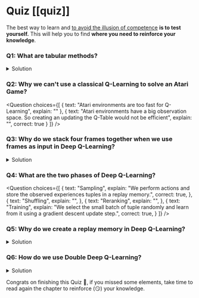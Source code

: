 # Quiz [[quiz]]

The best way to learn and [to avoid the illusion of competence](https://www.coursera.org/lecture/learning-how-to-learn/illusions-of-competence-BuFzf) **is to test yourself.** This will help you to find **where you need to reinforce your knowledge**.

### Q1: What are tabular methods?

<details>
<summary>Solution</summary>

*Tabular methods* are a type of problems in which the state and actions spaces are small enough to approximate value functions to be **represented as arrays and tables**. For instance, **Q-Learning is a tabular method** since we use a table to represent the state,action value pairs.


</details>

### Q2: Why we can't use a classical Q-Learning to solve an Atari Game?

<Question
	choices={[
		{
			text: "Atari environments are too fast for Q-Learning",
			explain: ""
		},
		{
			text: "Atari environments have a big observation space. So creating an updating the Q-Table would not be efficient",
			explain: "",
      correct: true
		}
	]}
/>


### Q3: Why do we stack four frames together when we use frames as input in Deep Q-Learning?

<details>
<summary>Solution</summary>

We stack frames together because it helps us **handle the problem of temporal limitation**. Since one frame is not enough to capture temporal information.
For instance, in pong, our agent **will be unable to know the ball direction if it gets only one frame**.

<img src="https://huggingface.co/datasets/huggingface-deep-rl-course/course-images/resolve/main/en/unit4/temporal-limitation.jpg" alt="Temporal limitation"/>
<img src="https://huggingface.co/datasets/huggingface-deep-rl-course/course-images/resolve/main/en/unit4/temporal-limitation-2.jpg" alt="Temporal limitation"/>


</details>


### Q4: What are the two phases of Deep Q-Learning?

<Question
	choices={[
		{
			text: "Sampling",
			explain: "We perform actions and store the observed experiences tuples in a replay memory.",
      correct: true,
		},
		{
			text: "Shuffling",
			explain: "",
		},
    {
      text: "Reranking",
      explain: "",
    },
    {
			text: "Training",
			explain: "We select the small batch of tuple randomly and learn from it using a gradient descent update step.",
      correct: true,
		}
	]}
/>

### Q5: Why do we create a replay memory in Deep Q-Learning?

<details>
   <summary>Solution</summary>

**1. Make more efficient use of the experiences during the training**

Usually, in online reinforcement learning, we interact in the environment, get experiences (state, action, reward, and next state), learn from them (update the neural network) and discard them.
But with experience replay, **we create a replay buffer that saves experience samples that we can reuse during the training**.

**2. Avoid forgetting previous experiences and reduce the correlation between experiences**

  The problem we get if we give sequential samples of experiences to our neural network is that it **tends to forget the previous experiences as it overwrites new experiences**. For instance, if we are in the first level and then the second, which is different, our agent can forget how to behave and play in the first level.


</details>

### Q6: How do we use Double Deep Q-Learning?


<details>
  <summary>Solution</summary>

  When we compute the Q target, we use two networks to decouple the action selection from the target Q value generation. We:

  - Use our *DQN network* to **select the best action to take for the next state** (the action with the highest Q value).

  - Use our *Target network* to calculate **the target Q value of taking that action at the next state**.

</details>


Congrats on finishing this Quiz 🥳, if you missed some elements, take time to read again the chapter to reinforce (😏) your knowledge.
